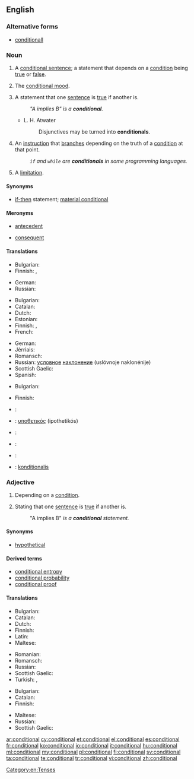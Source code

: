 ==English==

===Alternative forms===
* [[conditionall]] {{qualifier|obsolete}}

===Noun===
{{en-noun}}

# {{grammar}} A [[conditional sentence]]; a statement that depends on a [[condition]] being [[true]] or [[false]].
# {{grammar}} The [[conditional mood]].
# {{logic}} A statement that one [[sentence]] is [[true]] if another is.
#: ''"A implies B" is a '''conditional'''.''
#* L. H. Atwater
#*: Disjunctives may be turned into '''conditionals'''.
# {{computing|programming}} An [[instruction]] that [[branch]]es depending on the truth of a [[condition]] at that point.
#: ''<code>if</code> and <code>while</code> are '''conditionals''' in some programming languages.''
# {{obsolete}} A [[limitation]].
#: {{rfquotek|Francis Bacon}}

====Synonyms====
* {{sense|in logic}} [[if-then]] statement; [[material conditional]]

====Meronyms====
* {{sense|in logic}} [[antecedent]]
* {{sense|in logic}} [[consequent]]

====Translations====
{{trans-top|statement}}
* Bulgarian: {{t+|bg|условие|n}}
* Finnish: {{t+|fi|ehtolause}}, {{t-|fi|konditionaalilause}}
{{trans-mid}}
* German: {{t+|de|Konditional|n}}
* Russian: {{t+|ru|условие|n|tr=uslóvije}}
{{trans-bottom}}

{{trans-top|mood}}
* Bulgarian: {{t-|bg|условно наклонение|n}}
* Catalan: {{t+|ca|condicional|m}}
* Dutch: {{t+|nl|voorwaardelijke wijs|m}}
* Estonian: {{t-|et|tingiv}}
* Finnish: {{t+|fi|ehtotapa}}, {{t+|fi|konditionaali}}
* French: {{t+|fr|conditionnel|m}}
{{trans-mid}}
* German: {{t+|de|Konditional|n}}
* Jèrriais: {{tø|roa-jer|conditionnel|m}}
* Romansch: {{t-|rm|cundiziunal|m}}
* Russian: [[условный|условное]] [[наклонение]] (uslóvnoje naklonénije) {{n}}
* Scottish Gaelic: {{t-|gd|modh cumhach|m}}
* Spanish: {{t+|es|condicional|m}}
{{trans-bottom}}

{{trans-top|in logic}}
* Bulgarian: {{t+|bg|условие|n}}
{{trans-mid}}
* Finnish: {{t+|fi|ehto}}
{{trans-bottom}}

{{checktrans-top}}
* {{ttbc|fr}}: {{t+|fr|conditionnel|m}}
* {{ttbc|el}}: [[υποθετικός]] (ipothetikós) {{m}}
* {{ttbc|la}}: {{t-|la|condicionalis|m}}
* {{ttbc|pt}}: {{t+|pt|condicional|m}}
* {{ttbc|es}}: {{t+|es|condicional|m}}
* {{ttbc|sv}}: [[konditionalis]]
{{trans-bottom}}

===Adjective===
{{en-adj|-}}

# Depending on a [[condition]].
# {{logic}} Stating that one [[sentence]] is [[true]] if another is.
#: "A implies B" '' is a '''conditional''' statement.''

====Synonyms====
* {{sense|in logic}} [[hypothetical]]

====Derived terms====
* [[conditional entropy]]
* [[conditional probability]]
* [[conditional proof]]

====Translations====
{{trans-top|depending on a condition}}
* Bulgarian: {{t+|bg|условен}}
* Catalan: {{t+|ca|condicional}}
* Dutch: {{t+|nl|voorwaardelijk}}
* Finnish: {{t-|fi|ehdollinen}}
* Latin: {{t-|la|condicionalis|alt=condiciōnālis}}
* Maltese: {{t-|mt|kundizzjonali}}
{{trans-mid}}
* Romanian: {{t-|ro|condițional}}
* Romansch: {{t-|rm|cundiziunal}}
* Russian: {{t+|ru|условный|tr=uslóvnyj}}
* Scottish Gaelic: {{t-|gd|cumhach}}
* Turkish: {{t+|tr|şartlı}}, {{t+|tr|koşullu}}
{{trans-bottom}}

{{trans-top|in logic}}
* Bulgarian: {{t+|bg|условен}}
* Catalan: {{t+|ca|condicional}}
* Finnish: {{t-|fi|ehdollinen}}
{{trans-mid}}
* Maltese: {{t-|mt|kundizzjonali}}
* Russian: {{t+|ru|условный|tr=uslóvnyj}}
* Scottish Gaelic: {{t-|gd|cumhach}}
{{trans-bottom}}

[[Category:en:Tenses]]

[[ar:conditional]]
[[cy:conditional]]
[[et:conditional]]
[[el:conditional]]
[[es:conditional]]
[[fr:conditional]]
[[ko:conditional]]
[[io:conditional]]
[[it:conditional]]
[[hu:conditional]]
[[ml:conditional]]
[[my:conditional]]
[[pl:conditional]]
[[fi:conditional]]
[[sv:conditional]]
[[ta:conditional]]
[[te:conditional]]
[[tr:conditional]]
[[vi:conditional]]
[[zh:conditional]]